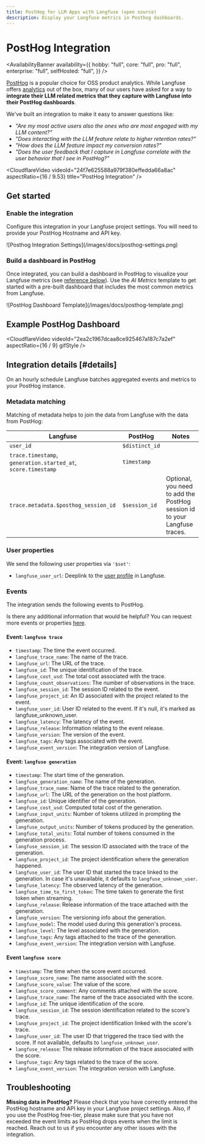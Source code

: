 ```yaml
---
title: PostHog for LLM Apps with Langfuse (open source)
description: Display your Langfuse metrics in Posthog dashboards.
---
```


# PostHog Integration

<AvailabilityBanner
  availability={{
    hobby: "full",
    core: "full",
    pro: "full",
    enterprise: "full",
    selfHosted: "full",
  }}
/>

[PostHog](https://posthog.com) is a popular choice for OSS product analytics. While Langfuse offers [analytics](/docs/analytics) out of the box, many of our users have asked for a way to **integrate their LLM related metrics that they capture with Langfuse into their PostHog dashboards**.

We've built an integration to make it easy to answer questions like:

- _"Are my most active users also the ones who are most engaged with my LLM content?"_
- _"Does interacting with the LLM feature relate to higher retention rates?"_
- _"How does the LLM feature impact my conversion rates?"_
- _"Does the user feedback that I capture in Langfuse correlate with the user behavior that I see in PostHog?"_

<CloudflareVideo
  videoId="24f7e625588a979f380effedda66a8ac"
  aspectRatio={16 / 9.53}
  title="PostHog Integration"
/>

## Get started

<Steps>

### Enable the integration

Configure this integration in your Langfuse project settings. You will need to provide your PostHog Hostname and API key.

<Frame border className="max-w-lg block">
  ![Posthog Integration Settings](/images/docs/posthog-settings.png)
</Frame>

### Build a dashboard in PostHog

Once integrated, you can build a dashboard in PostHog to visualize your Langfuse metrics (see [reference below](#details)). Use the _AI Metrics_ template to get started with a pre-built dashboard that includes the most common metrics from Langfuse.

<Frame border className="max-w-xs block">
  ![PostHog Dashboard Template](/images/docs/posthog-template.png)
</Frame>

</Steps>

## Example PostHog Dashboard

<CloudflareVideo
  videoId="2ea2c1967dcaa8ce925467a187c7a2ef"
  aspectRatio={16 / 9}
  gifStyle
/>

## Integration details [#details]

On an hourly schedule Langfuse batches aggregated events and metrics to your PostHog instance.

### Metadata matching

Matching of metadata helps to join the data from Langfuse with the data from PostHog:

| Langfuse                                                      | PostHog        | Notes                                                                     |
| ------------------------------------------------------------- | -------------- | ------------------------------------------------------------------------- |
| `user_id`                                                     | `$distinct_id` |                                                                           |
| `trace.timestamp`, `generation.started_at`, `score.timestamp` | `timestamp`    |                                                                           |
| `trace.metadata.$posthog_session_id`                          | `$session_id`  | Optional, you need to add the PostHog session id to your Langfuse traces. |

### User properties

We send the following user properties via `'$set'`:

- `langfuse_user_url`: Deeplink to the [user profile](/docs/tracing-features/users) in Langfuse.

### Events

The integration sends the following events to PostHog.

Is there any additional information that would be helpful? You can request more events or properties [here](/ideas).

#### Event: `langfuse trace`

- `timestamp`: The time the event occurred.
- `langfuse_trace_name`: The name of the trace.
- `langfuse_url`: The URL of the trace.
- `langfuse_id`: The unique identification of the trace.
- `langfuse_cost_usd`: The total cost associated with the trace.
- `langfuse_count_observations`: The number of observations in the trace.
- `langfuse_session_id`: The session ID related to the event.
- `langfuse_project_id`: An ID associated with the project related to the event.
- `langfuse_user_id`: User ID related to the event. If it's null, it's marked as langfuse_unknown_user.
- `langfuse_latency`: The latency of the event.
- `langfuse_release`: Information relating to the event release.
- `langfuse_version`: The version of the event.
- `langfuse_tags`: Any tags associated with the event.
- `langfuse_event_version`: The integration version of Langfuse.

#### Event: `langfuse generation`

- `timestamp`: The start time of the generation.
- `langfuse_generation_name`: The name of the generation.
- `langfuse_trace_name`: Name of the trace related to the generation.
- `langfuse_url`: The URL of the generation on the host platform.
- `langfuse_id`: Unique identifier of the generation.
- `langfuse_cost_usd`: Computed total cost of the generation.
- `langfuse_input_units`: Number of tokens utilized in prompting the generation.
- `langfuse_output_units`: Number of tokens produced by the generation.
- `langfuse_total_units`: Total number of tokens consumed in the generation process.
- `langfuse_session_id`: The session ID associated with the trace of the generation.
- `langfuse_project_id`: The project identification where the generation happened.
- `langfuse_user_id`: The user ID that started the trace linked to the generation. In case it's unavailable, it defaults to `langfuse_unknown_user`.
- `langfuse_latency`: The observed latency of the generation.
- `langfuse_time_to_first_token`: The time taken to generate the first token when streaming.
- `langfuse_release`: Release information of the trace attached with the generation.
- `langfuse_version`: The versioning info about the generation.
- `langfuse_model`: The model used during this generation's process.
- `langfuse_level`: The level associated with the generation.
- `langfuse_tags`: Any tags attached to the trace of the generation.
- `langfuse_event_version`: The integration version with Langfuse.

#### Event `langfuse score`

- `timestamp`: The time when the score event occurred.
- `langfuse_score_name`: The name associated with the score.
- `langfuse_score_value`: The value of the score.
- `langfuse_score_comment`: Any comments attached with the score.
- `langfuse_trace_name`: The name of the trace associated with the score.
- `langfuse_id`: The unique identification of the score.
- `langfuse_session_id`: The session identification related to the score's trace.
- `langfuse_project_id`: The project identification linked with the score's trace.
- `langfuse_user_id`: The user ID that triggered the trace tied with the score. If not available, defaults to `langfuse_unknown_user`.
- `langfuse_release`: The release information of the trace associated with the score.
- `langfuse_tags`: Any tags related to the trace of the score.
- `langfuse_event_version`: The integration version with Langfuse.

## Troubleshooting

**Missing data in PostHog?** Please check that you have correctly entered the PostHog hostname and API key in your Langfuse project settings. Also, if you use the PostHog free-tier, please make sure that you have not exceeded the event limits as PostHog drops events when the limit is reached. Reach out to us if you encounter any other issues with the integration.
